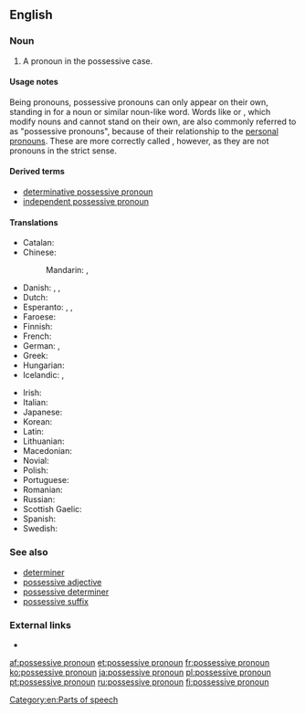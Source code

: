 ==English==

===Noun===
{{en-noun|head=[[possessive]] [[pronoun]]}}

# {{context|grammar|lang=en}} A pronoun in the possessive case.

====Usage notes====
Being pronouns, possessive pronouns can only appear on their own, standing in for a noun or similar noun-like word. Words like {{m|en|my}} or {{m|en|their}}, which modify nouns and cannot stand on their own, are also commonly referred to as "possessive pronouns", because of their relationship to the [[personal pronoun]]s. These are more correctly called {{m|en|possessive determiner|possessive determiners}}, however, as they are not pronouns in the strict sense.

====Derived terms====
* [[determinative possessive pronoun]]
* [[independent possessive pronoun]]

====Translations====
{{trans-top|pronoun in the possessive case}}
* Catalan: {{t|ca|pronom possessiu|m}}
* Chinese:
*: Mandarin: {{t|cmn|所有格代名詞|sc=Hani}}, {{t|cmn|所有格代名词|tr=suǒyǒu-gé dàimíngcí|sc=Hani}}
* Danish: {{t|da|possessivt pronomen|n}}, {{t|da|possesivpronomen|n}}, {{t|da|ejestedord|n}}
* Dutch: {{t+|nl|bezittelijk voornaamwoord|n}}
* Esperanto: {{t|eo|posesiva pronomo}}, {{t|eo|poseda pronomo}}, {{t|eo|posesivo}}
* Faroese: {{t|fo|ognarfornavn|n}}
* Finnish: {{t+|fi|possessiivipronomini}}
* French: {{t+|fr|pronom possessif|m}}
* German: {{t|de|besitzanzeigende Fürwort|n}}, {{t+|de|Possessivpronomen|n}}
* Greek: {{t|el|κτητική αντωνυμία|f|tr=ktitikí antonymía|sc=Grek}}
* Hungarian: {{t+|hu|birtokos névmás}}
* Icelandic: {{t+|is|eignarfornafn|n}}, {{t+|is|efn.|n}}
{{trans-mid}}
* Irish: {{t|ga|forainm sealbhach}}
* Italian: {{t+|it|pronome possessivo|m}}
* Japanese: {{t|ja|所有代名詞|tr=しょゆうだいめいし, shoyū daimeishi}}
* Korean: {{t+|ko|소유대명사|tr=soyu-daemyeongsa|sc=Hang}}
* Latin: {{t|la|pronomen possessivum|n}}
* Lithuanian: {{t|lt|savybinis įvardis|m}}
* Macedonian: {{t|mk|посвојна заменка|f|tr=pósvojna zámenka}}
* Novial: {{t|nov|posesivi pronomine}}
* Polish: {{t+|pl|zaimek dzierżawczy|m}}
* Portuguese: {{t+|pt|pronome possessivo|m}}
* Romanian: {{t|ro|pronume posesiv|n}}
* Russian: {{t+|ru|притяжательное местоимение|n|tr=pritjažátel’noje mestoiménije}}
* Scottish Gaelic: {{t|gd|riochdair seilbheach|m}}
* Spanish: {{t|es|pronombre posesivo|m}}
* Swedish: {{t+|sv|possessivt pronomen|n}}
{{trans-bottom}}

===See also===
* [[determiner]]
* [[possessive adjective]]
* [[possessive determiner]]
* [[possessive suffix]]

===External links===
* {{pedialite}}

[[Category:en:Parts of speech]]

[[af:possessive pronoun]]
[[et:possessive pronoun]]
[[fr:possessive pronoun]]
[[ko:possessive pronoun]]
[[ja:possessive pronoun]]
[[pl:possessive pronoun]]
[[pt:possessive pronoun]]
[[ru:possessive pronoun]]
[[fi:possessive pronoun]]